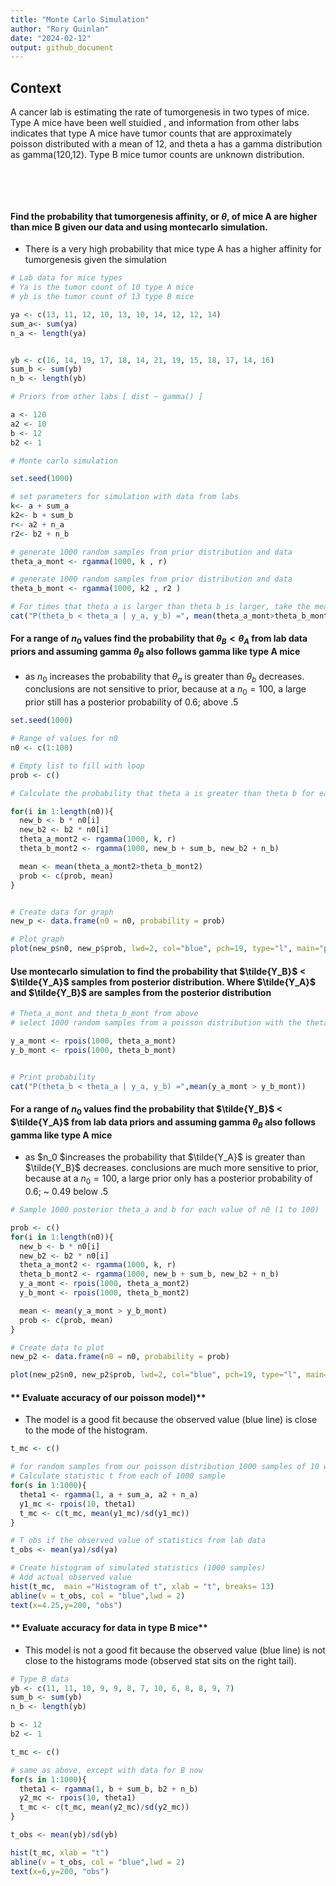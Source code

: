 ---
title: "Monte Carlo Simulation"
author: "Rory Quinlan"
date: "2024-02-12"
output: github_document
---

## **Context**

A cancer lab is estimating the rate of tumorgenesis in two types of mice. Type A mice have been well stuidied , and information from other labs indicates that type A mice have tumor counts that are approximately poisson distributed with a mean of 12, and theta a has a gamma distribution as gamma(120,12).  Type B mice tumor counts are unknown distribution.

&nbsp;

&nbsp;



#### **Find the probability that tumorgenesis affinity, or $\theta$, of mice A are higher than mice B given our data and using montecarlo simulation.**


+ There is a very high probability that mice type A has a higher affinity for tumorgenesis given the simulation

```{r}
# Lab data for mice types
# Ya is the tumor count of 10 type A mice
# yb is the tumor count of 13 type B mice

ya <- c(13, 11, 12, 10, 13, 10, 14, 12, 12, 14)
sum_a<- sum(ya)
n_a <- length(ya)


yb <- c(16, 14, 19, 17, 18, 14, 21, 19, 15, 18, 17, 14, 16)
sum_b <- sum(yb)
n_b <- length(yb)

# Priors from other labs [ dist ~ gamma() ]

a <- 120
a2 <- 10
b <- 12
b2 <- 1

# Monte carlo simulation

set.seed(1000)

# set parameters for simulation with data from labs
k<- a + sum_a
k2<- b + sum_b
r<- a2 + n_a
r2<- b2 + n_b

# generate 1000 random samples from prior distribution and data
theta_a_mont <- rgamma(1000, k , r)

# generate 1000 random samples from prior distribution and data
theta_b_mont <- rgamma(1000, k2 , r2 )

# For times that theta a is larger than theta b is larger, take the mean and print as probability
cat("P(theta_b < theta_a | y_a, y_b) =", mean(theta_a_mont>theta_b_mont))
```



#### **For a range of $n_0$ values find the probability that  $\theta_B < \theta_A$ from lab data priors and assuming gamma $\theta_B$ also follows gamma like type A mice **

+ as $n_0$ increases the probability that $\theta_a$ is greater than $\theta_b$ decreases.  conclusions are not sensitive to prior, because at a $n_0=100$, a large prior still has a posterior probability of 0.6; above .5 

```{r}


set.seed(1000)

# Range of values for n0
n0 <- c(1:100)

# Empty list to fill with loop
prob <- c()

# Calculate the probability that theta a is greater than theta b for each value in the range

for(i in 1:length(n0)){
  new_b <- b * n0[i]
  new_b2 <- b2 * n0[i]
  theta_a_mont2 <- rgamma(1000, k, r)
  theta_b_mont2 <- rgamma(1000, new_b + sum_b, new_b2 + n_b)

  mean <- mean(theta_a_mont2>theta_b_mont2)
  prob <- c(prob, mean)
}


# Create data for graph
new_p <- data.frame(n0 = n0, probability = prob)

```


```{r}
# Plot graph
plot(new_p$n0, new_p$prob, lwd=2, col="blue", pch=19, type="l", main="post p(theta_B > theta_B)", xlab="n0", ylab= "Prob")
```




#### **Use montecarlo simulation to find the probability that  $\tilde{Y_B}$ < $\tilde{Y_A}$ samples from posterior distribution. Where $\tilde{Y_A}$ and $\tilde{Y_B}$ are samples from the posterior distribution  **

```{r}
# Theta_a_mont and theta_b_mont from above
# select 1000 random samples from a poisson distribution with the thetas calculated from previous monte carlo simulation

y_a_mont <- rpois(1000, theta_a_mont)
y_b_mont <- rpois(1000, theta_b_mont)


# Print probability
cat("P(theta_b < theta_a | y_a, y_b) =",mean(y_a_mont > y_b_mont))
```


#### **For a range of $n_0$ values find the probability that  $\tilde{Y_B}$ < $\tilde{Y_A}$ from lab data priors and assuming gamma $\theta_B$ also follows gamma like type A mice **

+ as $n_0 $increases the probability that $\tilde{Y_A}$ is greater than $\tilde{Y_B}$ decreases.  conclusions are much more sensitive to prior, because at a $n_0=100$, a large prior only has a posterior probability of 0.6; ~ 0.49 below .5 

```{r}

# Sample 1000 posterior theta_a and b for each value of n0 (1 to 100)

prob <- c()
for(i in 1:length(n0)){
  new_b <- b * n0[i]
  new_b2 <- b2 * n0[i]
  theta_a_mont2 <- rgamma(1000, k, r)
  theta_b_mont2 <- rgamma(1000, new_b + sum_b, new_b2 + n_b)
  y_a_mont <- rpois(1000, theta_a_mont2)
  y_b_mont <- rpois(1000, theta_b_mont2)

  mean <- mean(y_a_mont > y_b_mont)
  prob <- c(prob, mean)
}

# Create data to plot
new_p2 <- data.frame(n0 = n0, probability = prob)

```

```{r}
plot(new_p2$n0, new_p2$prob, lwd=2, col="blue", pch=19, type="l", main="post p(~y_a > ~y_b)", xlab="n0", ylab= "Prob")
```



#### ** Evaluate accuracy of our poisson model)**

+ The model is a good fit because the observed value (blue line) is close to the mode of the histogram.

```{r}

t_mc <- c()

# for random samples from our poisson distribution 1000 samples of 10 with our theta (lambda) equal to a random sample from our gamma distribution model
# Calculate statistic t from each of 1000 sample
for(s in 1:1000){
  theta1 <- rgamma(1, a + sum_a, a2 + n_a)
  y1_mc <- rpois(10, theta1)
  t_mc <- c(t_mc, mean(y1_mc)/sd(y1_mc))
}

# T obs if the observed value of statistics from lab data
t_obs <- mean(ya)/sd(ya)

# Create histogram of simulated statistics (1000 samples)
# Add actual observed value
hist(t_mc,  main ="Histogram of t", xlab = "t", breaks= 13)
abline(v = t_obs, col = "blue",lwd = 2)
text(x=4.25,y=200, "obs")
```





#### ** Evaluate accuracy for data in type B mice**

+ This model is not a good fit because the observed value (blue line) is not close to the histograms mode (observed stat sits on the right tail).


```{r}

# Type B data
yb <- c(11, 11, 10, 9, 9, 8, 7, 10, 6, 8, 8, 9, 7)
sum_b <- sum(yb)
n_b <- length(yb)

b <- 12
b2 <- 1

t_mc <- c()

# same as above, except with data for B now
for(s in 1:1000){
  theta1 <- rgamma(1, b + sum_b, b2 + n_b)
  y2_mc <- rpois(10, theta1)
  t_mc <- c(t_mc, mean(y2_mc)/sd(y2_mc))
}

t_obs <- mean(yb)/sd(yb)

hist(t_mc, xlab = "t")
abline(v = t_obs, col = "blue",lwd = 2)
text(x=6,y=200, "obs")
```
